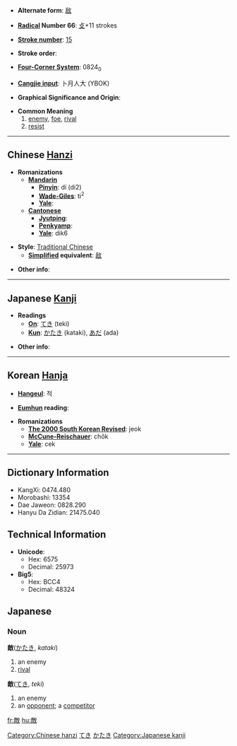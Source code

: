 * '''Alternate form''': [[敌]]

* '''[[Wiktionary:Chinese radical index| Radical]] Number 66''': [[Wiktionary:Chinese radical index 攴|攴]]+11 strokes

* '''[[Wiktionary:Chinese total strokes index|Stroke number]]''': [[Wiktionary:Chinese total strokes index 15|15]]

* '''Stroke order''': 

* '''[[Wiktionary:Chinese four corner index|Four-Corner System]]''': 0824<sub>0</sub>

* '''[[Wiktionary:Chinese Cangjie index|Cangjie input]]''': 卜月人大 (YBOK)

* '''Graphical Significance and Origin''': 

* '''Common Meaning'''
*#[[enemy]], [[foe]], [[rival]]
*# [[resist]]

----

== Chinese [[Hanzi]] ==

* '''Romanizations'''
** '''[[Mandarin]]'''
*** '''[[Pinyin]]''': dí (di2)
*** '''[[Wade-Giles]]''': ti<sup>2</sup>
*** '''[[Yale]]''': 
** '''[[Cantonese]]'''
*** '''[[Jyutping]]''':
*** '''[[Penkyamp]]''': 
*** '''[[Yale]]''': dik6

* '''Style''': [[Traditional Chinese]] 
** '''[[Simplified Chinese|Simplified]] equivalent''': [[敌]]

* '''Other info''': 

----

== Japanese [[Kanji]] ==

* '''Readings'''
** '''[[On]]''': [[てき]] (teki)
** '''[[Kun]]''': [[かたき]] (kataki), [[あだ]] (ada)

* '''Other info''':  

----

== Korean [[Hanja]] ==

* '''[[Hangeul]]''': 적

* '''[[Eumhun]] reading''': 

* '''Romanizations'''
** '''[[The 2000 South Korean Revised Romanization|The 2000 South Korean Revised]]''': jeok
** '''[[McCune-Reischauer]]''': chŏk
** '''[[Yale]]''': cek

----

== Dictionary Information ==

* KangXi: 0474.480
* Morobashi: 13354
* Dae Jaweon: 0828.290
* Hanyu Da Zidian: 21475.040

== Technical Information ==

* '''Unicode''':
** Hex: 6575
** Decimal: 25973
* '''Big5''':
** Hex: BCC4
** Decimal: 48324

==Japanese==
===Noun===
'''敵'''([[かたき]], ''kataki'')
#an enemy
#[[rival]]
'''敵'''([[てき]], ''teki'')
#an enemy
#an [[opponent]]; a [[competitor]]

[[Category:Chinese hanzi]]
[[Category:Japanese nouns|てき]]
[[Category:Japanese nouns|かたき]]
[[Category:Japanese kanji]]

[[fr:敵]]
[[hu:敵]]